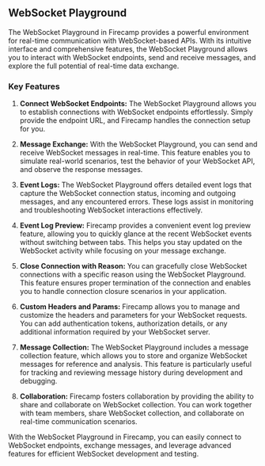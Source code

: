 ## WebSocket Playground

The WebSocket Playground in Firecamp provides a powerful environment for real-time communication with WebSocket-based APIs. With its intuitive interface and comprehensive features, the WebSocket Playground allows you to interact with WebSocket endpoints, send and receive messages, and explore the full potential of real-time data exchange.

### Key Features
1. **Connect WebSocket Endpoints:** The WebSocket Playground allows you to establish connections with WebSocket endpoints effortlessly. Simply provide the endpoint URL, and Firecamp handles the connection setup for you.

2. **Message Exchange:** With the WebSocket Playground, you can send and receive WebSocket messages in real-time. This feature enables you to simulate real-world scenarios, test the behavior of your WebSocket API, and observe the response messages.

3. **Event Logs:** The WebSocket Playground offers detailed event logs that capture the WebSocket connection status, incoming and outgoing messages, and any encountered errors. These logs assist in monitoring and troubleshooting WebSocket interactions effectively.

4. **Event Log Preview:** Firecamp provides a convenient event log preview feature, allowing you to quickly glance at the recent WebSocket events without switching between tabs. This helps you stay updated on the WebSocket activity while focusing on your message exchange.

5. **Close Connection with Reason:** You can gracefully close WebSocket connections with a specific reason using the WebSocket Playground. This feature ensures proper termination of the connection and enables you to handle connection closure scenarios in your application.

6. **Custom Headers and Params:** Firecamp allows you to manage and customize the headers and parameters for your WebSocket requests. You can add authentication tokens, authorization details, or any additional information required by your WebSocket server.

7. **Message Collection:** The WebSocket Playground includes a message collection feature, which allows you to store and organize WebSocket messages for reference and analysis. This feature is particularly useful for tracking and reviewing message history during development and debugging.

8. **Collaboration:** Firecamp fosters collaboration by providing the ability to share and collaborate on WebSocket collection. You can work together with team members, share WebSocket collection, and collaborate on real-time communication scenarios.

With the WebSocket Playground in Firecamp, you can easily connect to WebSocket endpoints, exchange messages, and leverage advanced features for efficient WebSocket development and testing.